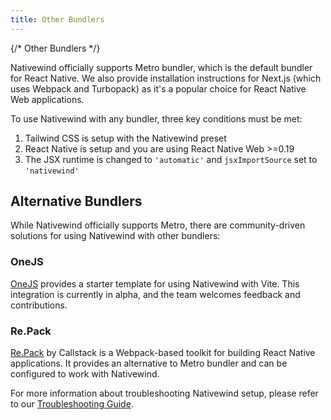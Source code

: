```yaml
---
title: Other Bundlers
---
```

{/* Other Bundlers */}

Nativewind officially supports Metro bundler, which is the default bundler for React Native. We also provide installation instructions for Next.js (which uses Webpack and Turbopack) as it's a popular choice for React Native Web applications.

To use Nativewind with any bundler, three key conditions must be met:

1. Tailwind CSS is setup with the Nativewind preset
2. React Native is setup and you are using React Native Web >=0.19
3. The JSX runtime is changed to `'automatic'` and `jsxImportSource` set to `'nativewind'`

## Alternative Bundlers

While Nativewind officially supports Metro, there are community-driven solutions for using Nativewind with other bundlers:

### OneJS
[OneJS](https://onestack.dev/) provides a starter template for using Nativewind with Vite. This integration is currently in alpha, and the team welcomes feedback and contributions.

### Re.Pack
[Re.Pack](https://github.com/callstack/repack) by Callstack is a Webpack-based toolkit for building React Native applications. It provides an alternative to Metro bundler and can be configured to work with Nativewind.

For more information about troubleshooting Nativewind setup, please refer to our [Troubleshooting Guide](/docs/guides/troubleshooting). 